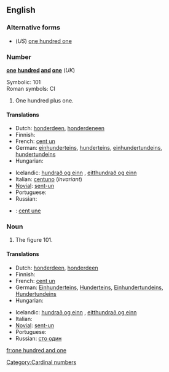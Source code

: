==English==

===Alternative forms===
* (''US'') [[one hundred one]]

===Number===
'''[[one]] [[hundred]] [[and]] [[one]]''' (''UK'')

Symbolic: 101<br>
Roman symbols: CI

# One hundred plus one.

====Translations====
{{trans-top|one hundred plus one}}
* Dutch: [[honderdeen]], [[honderdeneen]]
* Finnish: {{t+|fi|satayksi}}
* French: [[cent un]] {{m}}
* German: [[einhunderteins]], [[hunderteins]], [[einhundertundeins]], [[hundertundeins]]
* Hungarian: {{t+|hu|százegy}}
{{trans-mid}}
* Icelandic: [[hundrað og einn]] {{m}}, [[eitthundrað og einn]] {{m}}
* Italian: [[centuno]] (''invariant'')
* [[Novial]]: [[sent-un]]
* Portuguese: {{t|pt|cento e um}}
* Russian: {{t|ru|сто один|tr=sto odín|sc=Cyrl}}
{{trans-bottom}}

{{checktrans-top}}
* {{ttbc|French}}: [[cent une]] {{f}}
{{checktrans-mid}}
{{checktrans-bottom}}

===Noun===
{{en-noun|sg=[[one]] [[hundred]] [[and]] [[one]]|-}}

# The figure 101.

====Translations====
{{trans-top|figure 101}}
* Dutch: [[honderdeen]], [[honderdeen]]
* Finnish: {{t+|fi|satayksi}}
* French: [[cent un]] {{m}}
* German: [[Einhunderteins]], [[Hunderteins]], [[Einhundertundeins]], [[Hundertundeins]]
* Hungarian: {{t+|hu|százegy}}
{{trans-mid}}
* Icelandic: [[hundrað og einn]] {{m}}, [[eitthundrað og einn]] {{m}}
* Italian: {{t-|it|centuno}}
* [[Novial]]: [[sent-un]]
* Portuguese: {{t|pt|cento e um}}
* Russian: [[сто один]]
{{trans-bottom}}

[[Category:Cardinal numbers]]

[[fr:one hundred and one]]